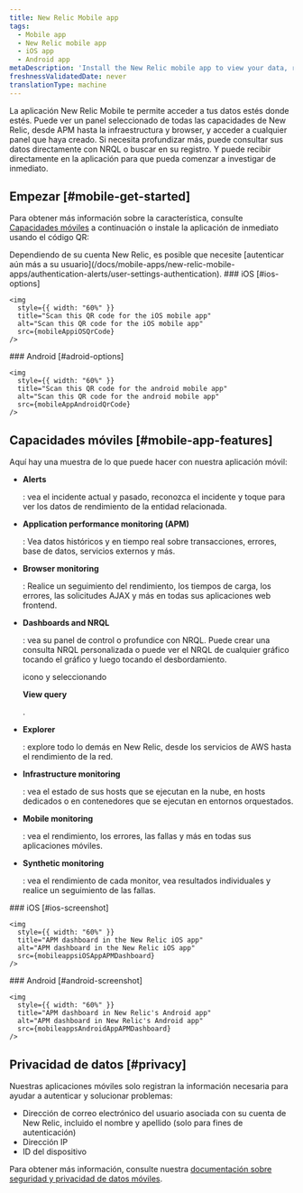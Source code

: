 ```yaml
---
title: New Relic Mobile app
tags:
  - Mobile app
  - New Relic mobile app
  - iOS app
  - Android app
metaDescription: 'Install the New Relic mobile app to view your data, run queries, and receive and create alerts.'
freshnessValidatedDate: never
translationType: machine
---
```






La aplicación New Relic Mobile te permite acceder a tus datos estés donde estés. Puede ver un panel seleccionado de todas las capacidades de New Relic, desde APM hasta la infraestructura y browser, y acceder a cualquier panel que haya creado. Si necesita profundizar más, puede consultar sus datos directamente con NRQL o buscar en su registro. Y puede recibir <InlinePopover type="alerts"/>directamente en la aplicación para que pueda comenzar a investigar de inmediato.

## Empezar [#mobile-get-started]

Para obtener más información sobre la característica, consulte [Capacidades móviles](#mobile-app-features) a continuación o instale la aplicación de inmediato usando el código QR:

<Callout variant="tip">
  Dependiendo de su cuenta New Relic, es posible que necesite [autenticar aún más a su usuario](/docs/mobile-apps/new-relic-mobile-apps/authentication-alerts/user-settings-authentication).
</Callout>

<SideBySide>
  <Side>
    ### iOS [#ios-options]

    <img
      style={{ width: "60%" }}
      title="Scan this QR code for the iOS mobile app"
      alt="Scan this QR code for the iOS mobile app"
      src={mobileAppiOSQrCode}
    />
  </Side>

  <Side>
    ### Android [#adroid-options]

    <img
      style={{ width: "60%" }}
      title="Scan this QR code for the android mobile app"
      alt="Scan this QR code for the android mobile app"
      src={mobileAppAndroidQrCode}
    />
  </Side>
</SideBySide>

## Capacidades móviles [#mobile-app-features]

Aquí hay una muestra de lo que puede hacer con nuestra aplicación móvil:

* <DNT>**Alerts**</DNT>

  : vea el incidente actual y pasado, reconozca el incidente y toque para ver los datos de rendimiento de la entidad relacionada.

* <DNT>**Application performance monitoring (APM)**</DNT>

  : Vea datos históricos y en tiempo real sobre transacciones, errores, base de datos, servicios externos y más.

* <DNT>**Browser monitoring**</DNT>

  : Realice un seguimiento del rendimiento, los tiempos de carga, los errores, las solicitudes AJAX y más en todas sus aplicaciones web frontend.

* <DNT>**Dashboards and NRQL**</DNT>

  : vea su panel de control o profundice con NRQL. Puede crear una consulta NRQL personalizada o puede ver el NRQL de cualquier gráfico tocando el gráfico y luego tocando el desbordamiento.

  <Icon name="fe-more-horizontal"/>

  icono y seleccionando

  <DNT>**View query**</DNT>

  .

* <DNT>**Explorer**</DNT>

  : explore todo lo demás en New Relic, desde los servicios de AWS hasta el rendimiento de la red.

* <DNT>**Infrastructure monitoring**</DNT>

  : vea el estado de sus hosts que se ejecutan en la nube, en hosts dedicados o en contenedores que se ejecutan en entornos orquestados.

* <DNT>**Mobile monitoring**</DNT>

  : vea el rendimiento, los errores, las fallas y más en todas sus aplicaciones móviles.

* <DNT>**Synthetic monitoring**</DNT>

  : vea el rendimiento de cada monitor, vea resultados individuales y realice un seguimiento de las fallas.

<SideBySide>
  <Side>
    ### iOS [#ios-screenshot]

    <img
      style={{ width: "60%" }}
      title="APM dashboard in the New Relic iOS app"
      alt="APM dashboard in the New Relic iOS app"
      src={mobileappsiOSAppAPMDashboard}
    />
  </Side>

  <Side>
    ### Android [#android-screenshot]

    <img
      style={{ width: "60%" }}
      title="APM dashboard in New Relic's Android app"
      alt="APM dashboard in New Relic's Android app"
      src={mobileappsAndroidAppAPMDashboard}
    />
  </Side>
</SideBySide>

## Privacidad de datos [#privacy]

Nuestras aplicaciones móviles solo registran la información necesaria para ayudar a autenticar y solucionar problemas:

* Dirección de correo electrónico del usuario asociada con su cuenta de New Relic, incluido el nombre y apellido (solo para fines de autenticación)
* Dirección IP
* ID del dispositivo

Para obtener más información, consulte nuestra [documentación sobre seguridad y privacidad de datos móviles](/docs/mobile-monitoring/new-relic-mobile/get-started/security-mobile-apps).